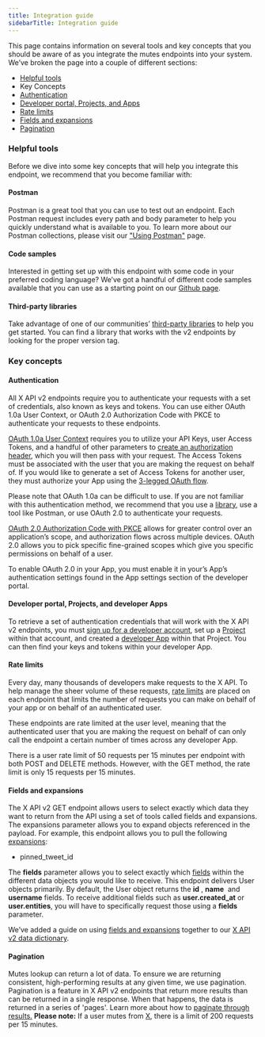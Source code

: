 ---
title: Integration guide
sidebarTitle: Integration guide
---


This page contains information on several tools and key concepts that you should be aware of as you integrate the mutes endpoints into your system. We’ve broken the page into a couple of different sections:

* [Helpful tools](#helpful)
* Key Concepts
* [Authentication](#authentication)
* [Developer portal, Projects, and Apps](#portal)
* [Rate limits](#limits)
* [Fields and expansions](#fields)
* [Pagination](#pagination)

### Helpful tools

Before we dive into some key concepts that will help you integrate this endpoint, we recommend that you become familiar with:

#### Postman

Postman is a great tool that you can use to test out an endpoint. Each Postman request includes every path and body parameter to help you quickly understand what is available to you. To learn more about our Postman collections, please visit our ["Using Postman"](/tutorials/postman-getting-started) page. 

#### Code samples

Interested in getting set up with this endpoint with some code in your preferred coding language? We’ve got a handful of different code samples available that you can use as a starting point on our [Github page](https://github.com/xdevplatform/Twitter-API-v2-sample-code).

#### Third-party libraries

Take advantage of one of our communities’ [third-party libraries](/x-api/tools-and-libraries/overview) to help you get started. You can find a library that works with the v2 endpoints by looking for the proper version tag.

### Key concepts

#### Authentication

All X API v2 endpoints require you to authenticate your requests with a set of credentials, also known as keys and tokens. You can use either OAuth 1.0a User Context, or OAuth 2.0 Authorization Code with PKCE to authenticate your requests to these endpoints. 

[OAuth 1.0a User Context](/resources/fundamentals/authentication) requires you to utilize your API Keys, user Access Tokens, and a handful of other parameters to [create an authorization header](/resources/fundamentals/authentication#authorizing-a-request), which you will then pass with your request. The Access Tokens must be associated with the user that you are making the request on behalf of. If you would like to generate a set of Access Tokens for another user, they must authorize your App using the [3-legged OAuth flow](https://developer-staging.x.com/resources/fundamentals/authentication/obtaining-user-access-tokens). 

Please note that OAuth 1.0a can be difficult to use. If you are not familiar with this authentication method, we recommend that you use a [library](/x-api/tools-and-libraries/overview), use a tool like Postman, or use OAuth 2.0 to authenticate your requests.

[OAuth 2.0 Authorization Code with PKCE](/resources/fundamentals/authentication#oauth-2-0-authorization-code-flow-with-pkce-2) allows for greater control over an application’s scope, and authorization flows across multiple devices. OAuth 2.0 allows you to pick specific fine-grained scopes which give you specific permissions on behalf of a user. 

To enable OAuth 2.0 in your App, you must enable it in your’s App’s authentication settings found in the App settings section of the developer portal.

#### Developer portal, Projects, and developer Apps

To retrieve a set of authentication credentials that will work with the X API v2 endpoints, you must [sign up for a developer account](https://developer.x.com/en/portal/petition/essential/basic-info), set up a [Project](/resources/fundamentals/projects) within that account, and created a [developer App](/resources/fundamentals/developer-apps) within that Project. You can then find your keys and tokens within your developer App.
 

#### Rate limits

Every day, many thousands of developers make requests to the X API. To help manage the sheer volume of these requests, [rate limits](/x-api/fundamentals/rate-limits) are placed on each endpoint that limits the number of requests you can make on behalf of your app or on behalf of an authenticated user. 

These endpoints are rate limited at the user level, meaning that the authenticated user that you are making the request on behalf of can only call the endpoint a certain number of times across any developer App.

There is a user rate limit of 50 requests per 15 minutes per endpoint with both POST and DELETE methods. However, with the GET method, the rate limit is only 15 requests per 15 minutes.
 

#### Fields and expansions

The X API v2 GET endpoint allows users to select exactly which data they want to return from the API using a set of tools called fields and expansions. The expansions parameter allows you to expand objects referenced in the payload. For example, this endpoint allows you to pull the following [expansions](/x-api/fundamentals/expansions):

* pinned\_tweet\_id


The **fields** parameter allows you to select exactly which [fields](/x-api/fundamentals/fields) within the different data objects you would like to receive. This endpoint delivers User objects primarily. By default, the User object returns the **id** , **name**  and **username** fields. To receive additional fields such as **user.created_at** or **user.entities**, you will have to specifically request those using a **fields** parameter. 

We’ve added a guide on using [fields and expansions](/x-api/fundamentals/data-dictionary#how-to-use-fields-and-expansions) together to our [X API v2 data dictionary](/x-api/fundamentals/data-dictionary).

#### Pagination

Mutes lookup can return a lot of data. To ensure we are returning consistent, high-performing results at any given time, we use pagination. Pagination is a feature in X API v2 endpoints that return more results than can be returned in a single response. When that happens, the data is returned in a series of 'pages'. Learn more about how to [paginate through results.](/x-api/fundamentals/pagination)
<Note>
**Please note:** If a user mutes from [X](https://x.com/), there is a limit of 200 requests per 15 minutes.
</Note>
